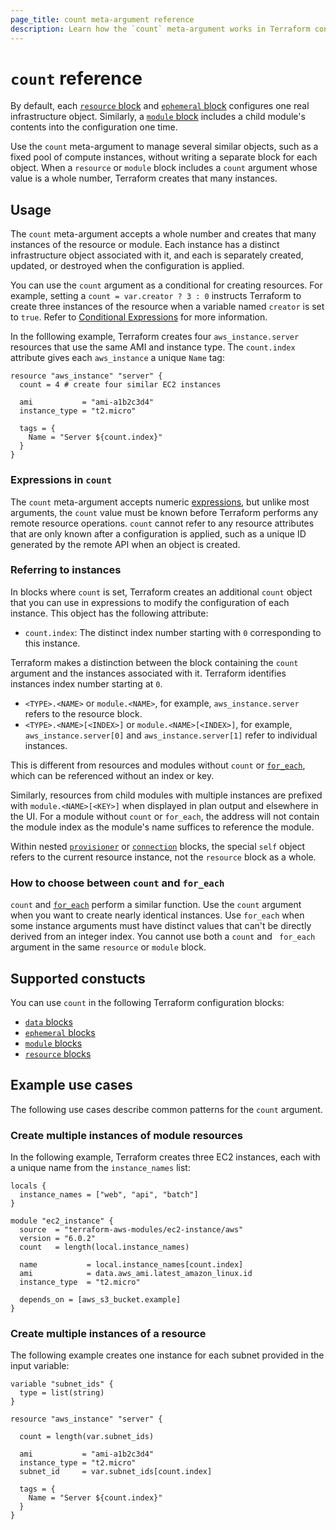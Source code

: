 ```yaml
---
page_title: count meta-argument reference
description: Learn how the `count` meta-argument works in Terraform configuration.
---
```


# `count` reference

By default, each [`resource` block](/terraform/language/block/resource) and [`ephemeral` block](/terraform/language/block/ephemeral) configures one real infrastructure object. Similarly, a [`module` block](/terraform/language/block/module) includes a child module's contents into the configuration one time. 

Use the `count` meta-argument to manage several similar objects, such as a fixed pool of compute instances, without writing a separate block for each object. When a `resource` or `module` block includes a `count` argument whose value is a whole number, Terraform creates that many instances.

## Usage

The `count` meta-argument accepts a whole number and creates that many instances of the resource or module. Each instance has a distinct infrastructure object associated with it, and each is separately created, updated, or destroyed when the configuration is applied. 

<Tip>

You can use the `count` argument as a conditional for creating resources. For example, setting a `count = var.creator ? 3 : 0` instructs Terraform to create three instances of the resource when a variable named `creator` is set to `true`. Refer to [​​Conditional Expressions](/terraform/language/expressions/conditionals) for more information.

</Tip>


In the folllowing example, Terraform creates four `aws_instance.server` resources that use the same AMI and instance type. The `count.index` attribute gives each `aws_instance` a unique `Name` tag:

```hcl
resource "aws_instance" "server" {
  count = 4 # create four similar EC2 instances

  ami           = "ami-a1b2c3d4"
  instance_type = "t2.micro"

  tags = {
    Name = "Server ${count.index}"
  }
}
```

### Expressions in `count`

The `count` meta-argument accepts numeric [expressions](/terraform/language/expressions), but unlike most arguments, the `count` value must be known before Terraform performs any remote resource operations. `count` cannot refer to any resource attributes that are only known after a configuration is applied, such as a unique ID generated by the remote API when an object is created.

### Referring to instances

In blocks where `count` is set, Terraform creates an additional `count` object that you can use in expressions to modify the configuration of each instance. This object has the following attribute:

- `count.index`: The distinct index number starting with `0` corresponding to this instance.

Terraform makes a distinction between the block containing the `count` argument and the instances associated with it. Terraform identifies instances index number starting at `0`.

- `<TYPE>.<NAME>` or `module.<NAME>`, for example, `aws_instance.server` refers to the resource block.
- `<TYPE>.<NAME>[<INDEX>]` or `module.<NAME>[<INDEX>]`, for example, `aws_instance.server[0]` and
  `aws_instance.server[1]` refer to individual instances.

This is different from resources and modules without `count` or [`for_each`](/terraform/language/meta-arguments/for_each), which can be referenced without an index or key.

Similarly, resources from child modules with multiple instances are prefixed
with `module.<NAME>[<KEY>]` when displayed in plan output and elsewhere in the UI.
For a module without `count` or `for_each`, the address will not contain
the module index as the module's name suffices to reference the module.

Within nested [`provisioner`](/terraform/language/block/resource#provisioner) or [`connection`](/terraform/language/block/resource#connection) blocks, the special `self` object refers to the current resource instance, not the `resource` block as a whole.

### How to choose between `count` and `for_each`

`count` and [`for_each`](/terraform/language/meta-arguments/for_each) perform a similar function. Use the `count` argument when you want to create nearly identical instances. Use `for_each` when some instance arguments must have distinct values that can't be directly derived from an
integer index. You cannot use both a `count` and ` for_each` argument in the same `resource` or `module` block.

## Supported constucts

You can use `count` in the following Terraform configuration blocks:

- [`data` blocks](/terraform/language/block/data)
- [`ephemeral` blocks](/terraform/language/block/ephemeral)
- [`module` blocks](/terraform/language/block/module)
- [`resource` blocks](/terraform/language/block/resource)

## Example use cases

The following use cases describe common patterns for the `count` argument.

### Create multiple instances of module resources

In the following example, Terraform creates three EC2 instances, each with a unique name from the `instance_names` list:

```hcl
locals {
  instance_names = ["web", "api", "batch"]
}

module "ec2_instance" {
  source  = "terraform-aws-modules/ec2-instance/aws"
  version = "6.0.2"
  count   = length(local.instance_names)

  name           = local.instance_names[count.index]
  ami            = data.aws_ami.latest_amazon_linux.id
  instance_type  = "t2.micro"

  depends_on = [aws_s3_bucket.example]
}

```

### Create multiple instances of a resource

The following example creates one instance for each subnet provided in the input variable:

```hcl
variable "subnet_ids" {
  type = list(string)
}

resource "aws_instance" "server" {

  count = length(var.subnet_ids)

  ami           = "ami-a1b2c3d4"
  instance_type = "t2.micro"
  subnet_id     = var.subnet_ids[count.index]

  tags = {
    Name = "Server ${count.index}"
  }
}
```